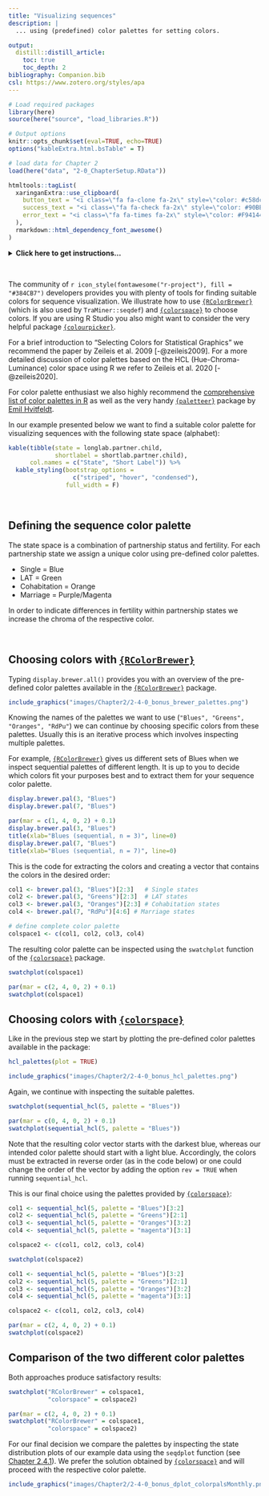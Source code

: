 ```yaml
---
title: "Visualizing sequences"
description: |
  ... using (predefined) color palettes for setting colors.

output:
  distill::distill_article:
    toc: true
    toc_depth: 2
bibliography: Companion.bib
csl: https://www.zotero.org/styles/apa    
---
```


```r
# Load required packages
library(here)
source(here("source", "load_libraries.R"))

# Output options
knitr::opts_chunk$set(eval=TRUE, echo=TRUE)
options("kableExtra.html.bsTable" = T)

# load data for Chapter 2
load(here("data", "2-0_ChapterSetup.RData"))
```

```r
htmltools::tagList(
  xaringanExtra::use_clipboard(
    button_text = "<i class=\"fa fa-clone fa-2x\" style=\"color: #c58dce\"></i>",
    success_text = "<i class=\"fa fa-check fa-2x\" style=\"color: #90BE6D\"></i>",
    error_text = "<i class=\"fa fa-times fa-2x\" style=\"color: #F94144\"></i>"
  ),
  rmarkdown::html_dependency_font_awesome()
)
```

<details><summary>**Click here to get instructions...**</summary>

- Please download and unzip the replication files for Chapter 2
([`r fontawesome::fa("far fa-file-zipper")` Chapter02.zip](source/Chapter02.zip)). 
- Read `readme.html` and run `2-0_ChapterSetup.R`. This will create `2-0_ChapterSetup.RData` in the sub folder `data/R`. This file contains the data required to produce the state distribution plot shown below. 
- We also recommend to load the libraries listed in the Chapter 2's `LoadInstallPackages.R`

```r
# assuming you are working within .Rproj environment
library(here)

# install (if necessary) and load other required packages
source(here("source", "load_libraries.R"))

# load environment generated in "2-0_ChapterSetup.R"
load(here("data", "R", "2-0_ChapterSetup.RData"))

```
</details>

\  

The community of `r icon_style(fontawesome("r-project"), fill = "#384CB7")` developers provides you with plenty of tools for finding suitable colors for sequence visualization. We illustrate how to use [`{RColorBrewer}`](https://cran.r-project.org/web/packages/RColorBrewer/RColorBrewer.pdf){target="_blank"} (which is also used by `TraMiner::seqdef`) and [`{colorspace}`](http://colorspace.r-forge.r-project.org/index.html){target="_blank"} to choose colors. If you are using R Studio you also might want to consider the very helpful package [`{colourpicker}`](https://github.com/daattali/colourpicker){target="_blank"}.

For a brief introduction to "Selecting Colors for Statistical Graphics" we recommend the paper by Zeileis et al. 2009 [-@zeileis2009]. For a more detailed discussion of color palettes based on the HCL (Hue-Chroma-Luminance) color space using R we refer to Zeileis et al. 2020 [-@zeileis2020]. 

For color palette enthusiast we also highly recommend the [comprehensive list of color palettes in R](https://github.com/EmilHvitfeldt/r-color-palettes){target="_blank"} as well as the very handy [`{paletteer}`](https://emilhvitfeldt.github.io/paletteer/) package by [Emil Hvitfeldt](https://www.emilhvitfeldt.com/){target="_blank"}.


In our example presented below we want to find a suitable color palette for visualizing sequences with the following state space (alphabet):


```r
kable(tibble(state = longlab.partner.child, 
             shortlabel = shortlab.partner.child), 
      col.names = c("State", "Short Label")) %>%
  kable_styling(bootstrap_options = 
                  c("striped", "hover", "condensed"),
                full_width = F)
```


\  

## Defining the sequence color palette

The state space is a combination of partnership status and fertility. For each partnership state we assign a unique color using pre-defined color palettes.

- Single = Blue
- LAT = Green
- Cohabitation = Orange
- Marriage = Purple/Magenta

In order to indicate differences in fertility within partnership states we increase the chroma of the respective color.  

\  

## Choosing colors with [`{RColorBrewer}`](https://cran.r-project.org/web/packages/RColorBrewer/RColorBrewer.pdf){target="_blank"}

Typing `display.brewer.all()` provides you with an overview of the pre-defined color palettes available in the [`{RColorBrewer}`](https://cran.r-project.org/web/packages/RColorBrewer/RColorBrewer.pdf){target="_blank"} package.

```r
include_graphics("images/Chapter2/2-4-0_bonus_brewer_palettes.png")
```

Knowing the names of the palettes we want to use (`"Blues", "Greens", "Oranges", "RdPu"`) we can continue by choosing specific colors from these palettes. Usually this is an iterative process which involves inspecting multiple palettes.

For example, [`{RColorBrewer}`](https://cran.r-project.org/web/packages/RColorBrewer/RColorBrewer.pdf){target="_blank"} gives us different sets of Blues when we inspect sequential palettes of different length. It is up to you to decide which colors fit your purposes best and to extract them for your sequence color palette.

```r
display.brewer.pal(3, "Blues")
display.brewer.pal(7, "Blues")
```

```r
par(mar = c(1, 4, 0, 2) + 0.1)
display.brewer.pal(3, "Blues")
title(xlab="Blues (sequential, n = 3)", line=0)
display.brewer.pal(7, "Blues")
title(xlab="Blues (sequential, n = 7)", line=0)
```

This is the code for extracting the colors and creating a vector that contains the colors in the desired order: 

```r
col1 <- brewer.pal(3, "Blues")[2:3]   # Single states
col2 <- brewer.pal(3, "Greens")[2:3]  # LAT states
col3 <- brewer.pal(3, "Oranges")[2:3] # Cohabitation states
col4 <- brewer.pal(7, "RdPu")[4:6] # Marriage states

# define complete color palette
colspace1 <- c(col1, col2, col3, col4)
```


The resulting color palette can be inspected using the `swatchplot` function of the [`{colorspace}`](http://colorspace.r-forge.r-project.org/index.html){target="_blank"} package. 

```r
swatchplot(colspace1)
```

```r
par(mar = c(2, 4, 0, 2) + 0.1)
swatchplot(colspace1)
```

## Choosing colors with [`{colorspace}`](http://colorspace.r-forge.r-project.org/index.html){target="_blank"}

Like in the previous step we start by plotting the pre-defined color palettes available in the package:

```r
hcl_palettes(plot = TRUE)
```

```r
include_graphics("images/Chapter2/2-4-0_bonus_hcl_palettes.png")
```

Again, we continue with inspecting the suitable palettes.

```r
swatchplot(sequential_hcl(5, palette = "Blues"))
```

```r
par(mar = c(0, 4, 0, 2) + 0.1)
swatchplot(sequential_hcl(5, palette = "Blues"))
```

Note that the resulting color vector starts with the darkest blue, whereas our intended color palette should start with a light blue. Accordingly, the colors must be extracted in reverse order (as in the code below) or one could change the order of the vector by adding the option `rev = TRUE` when running `sequential_hcl`.

This is our final choice using the palettes provided by [`{colorspace}`](http://colorspace.r-forge.r-project.org/index.html){target="_blank"}: 

```r
col1 <- sequential_hcl(5, palette = "Blues")[3:2]
col2 <- sequential_hcl(5, palette = "Greens")[2:1]
col3 <- sequential_hcl(5, palette = "Oranges")[3:2]
col4 <- sequential_hcl(5, palette = "magenta")[3:1]

colspace2 <- c(col1, col2, col3, col4)

swatchplot(colspace2)
```

```r
col1 <- sequential_hcl(5, palette = "Blues")[3:2]
col2 <- sequential_hcl(5, palette = "Greens")[2:1]
col3 <- sequential_hcl(5, palette = "Oranges")[3:2]
col4 <- sequential_hcl(5, palette = "magenta")[3:1]

colspace2 <- c(col1, col2, col3, col4)

par(mar = c(2, 4, 0, 2) + 0.1)
swatchplot(colspace2)
```

## Comparison of the two different color palettes

Both approaches produce satisfactory results: 

```r
swatchplot("RColorBrewer" = colspace1,
           "colorspace" = colspace2)
```

```r
par(mar = c(2, 4, 0, 2) + 0.1)
swatchplot("RColorBrewer" = colspace1,
           "colorspace" = colspace2)
```

For our final decision we compare the palettes by inspecting the state distribution plots of our example data using the `seqdplot` function (see [Chapter 2.4.1](rChapter2-4-1.html)). We prefer the solution obtained by [`{colorspace}`](http://colorspace.r-forge.r-project.org/index.html){target="_blank"} and will proceed with the respective color palette.


```r
include_graphics("images/Chapter2/2-4-0_bonus_dplot_colorpalsMonthly.png")
```

